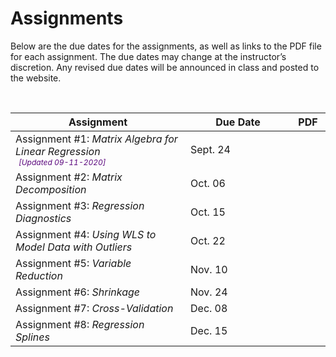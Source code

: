 # Assignments

Below are the due dates for the assignments, as well as links to the PDF file for each assignment. The due dates may change at the instructor's discretion. Any revised due dates will be announced in class and posted to the website. 

<br />
<!-- <img src="img/update.png" width="20px" height="20px"> -->

<table class="table">

<thead>
<tr>
<th style="width:50%;">Assignment</th>
<!-- <th style="width:15%;">Due Date (T/R)</th> -->
<th style="width:30%;">Due Date</th>
<th style="width:10%;text-align:center">PDF</th>
</tr>
</thead>

<tbody>

<tr>
<td>Assignment \#1: *Matrix Algebra for Linear Regression*<br />
  <span style="margin-left:5px; color:#5a067d;font-size:12px;">*[Updated 09-11-2020]*</span>
</td>
<td>Sept. 24</td>
<td align="center" style="vertical-align:middle;">
  <a href="https://github.com/zief0002/epsy-8264/raw/master/assignments/f20-assignment-01-matrix-algebra-for-regression.pdf">
    <span class="fa fa-file-pdf" style="color: #ff2600; font-size: 20px;"></span>
  </a>
</td>
</tr>



<tr>
<td>Assignment \#2: *Matrix Decomposition*</td>
<td>Oct. 06</td>
<td align="center" style="vertical-align:middle;">
  <a href="https://github.com/zief0002/epsy-8264/raw/master/assignments/f20-assignment-02-matrix-decomposition.pdf">
    <span class="fa fa-file-pdf" style="color: #ff2600; font-size: 20px;"></span>
  </a>
</td>
</tr>

<tr>
<td>Assignment \#3: *Regression Diagnostics*</td>
<td>Oct. 15</td>
<td align="center" style="vertical-align:middle;">
  <a href="https://github.com/zief0002/epsy-8264/raw/master/assignments/f20-assignment-03-regression-diagnostics.pdf">
    <span class="fa fa-file-pdf" style="color: #ff2600; font-size: 20px;"></span>
  </a>
</td>
</tr>

<tr>
<td>Assignment \#4: *Using WLS to Model Data with Outliers*</td>
<td>Oct. 22</td>
<td align="center" style="vertical-align:middle;">
  <a href="https://github.com/zief0002/epsy-8264/raw/master/assignments/f20-assignment-04-heteroskedasticity.pdf">
    <span class="fa fa-file-pdf" style="color: #ff2600; font-size: 20px;"></span>
  </a>
</td>
</tr>

<tr>
<td>Assignment \#5: *Variable Reduction*</td>
<td>Nov. 10</td>
<td align="center" style="vertical-align:middle;">
  <a href="https://github.com/zief0002/epsy-8264/raw/master/assignments/f20-assignment-05-variable-reduction.pdf">
    <span class="fa fa-file-pdf" style="color: #ff2600; font-size: 20px;"></span>
  </a>
</td>
</tr>

<tr>
<td>Assignment \#6: *Shrinkage*</td>
<td>Nov. 24</td>
<td align="center" style="vertical-align:middle;">
  <!-- <a href="https://github.com/zief0002/epsy-8264/raw/master/assignments/assignment-06-regression-assumptions.pdf"> -->
  <!--   <span class="fa fa-file-pdf" style="color: #ff2600; font-size: 20px;"></span> -->
  <!-- </a> -->
</td>
</tr>



<tr>
<td>Assignment \#7: *Cross-Validation*</td>
<td>Dec. 08</td>
<td align="center" style="vertical-align:middle;">
  <!-- <a href="https://github.com/zief0002/epsy-8264/raw/master/assignments/assignment-07-dichotomous-categorical-predictors.pdf"> -->
  <!--   <span class="fa fa-file-pdf" style="color: #ff2600; font-size: 20px;"></span> -->
  <!-- </a> -->
</td>
</tr>


<tr>
<td>Assignment \#8: *Regression Splines*
  <!-- <span style="margin-left:20px; color:red;">*[Updated 11-12-2019]*</span> -->
  </td>
<td>Dec. 15</td>
<td align="center" style="vertical-align:middle;">
  <!-- <a href="https://github.com/zief0002/epsy-8264/raw/master/assignments/assignment-08-polychotomous-categorical-predictors.pdf"> -->
  <!--   <span class="fa fa-file-pdf" style="color: #ff2600; font-size: 20px;"></span> -->
  <!-- </a> -->
</td>
</tr>


</tbody>
</table>
